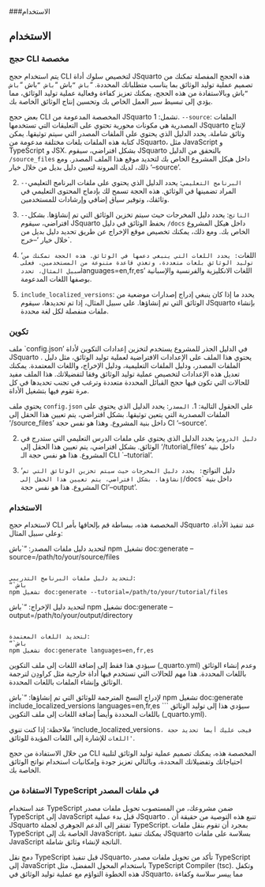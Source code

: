###الاستخدام

## الاستخدام {#sec-usage}

### حجج CLI مخصصة 
يتم استخدام حجج CLI لتخصيص سلوك أداة JSquarto هذه الحجج المفصلة تمكنك من تصميم عملية توليد الوثائق بما يناسب متطلباتك المحددة. “`باش “`باش “`باش “`باش “`باش “`باش وبالاستفادة من هذه الحجج، يمكنك تعزيز كفاءة وفعالية عملية توليد الوثائق، مما يؤدي إلى تبسيط سير العمل الخاص بك وتحسين إنتاج الوثائق الخاصة بك.

بعض حجج CLI المخصصة المدعومة من JSquarto تشمل:
1. `--source`: الملفات المصدرية هي مكونات محورية تحتوي على التعليقات التي تستخدمها JSquarto لإنتاج وثائق شاملة. يحدد الدليل الذي يحتوي على الملفات المصدر التي سيتم توثيقها. يمكن كتابة هذه الملفات بلغات مختلفة مدعومة من JSquarto، مثل JavaScript و TypeScript و JSX. بشكل افتراضي، سيقوم JSquarto بالتحقق من الدليل `/source_files` داخل هيكل المشروع الخاص بك لتحديد موقع هذا الملف المصدر. ومع ذلك، لديك المرونة لتعيين دليل بديل من خلال خيار '--source'.

2. `--البرنامج التعليمي`: يحدد الدليل الذي يحتوي على ملفات البرنامج التعليمي المراد تضمينها في الوثائق. هذه الحجة تسمح لك بإدماج المحتوى التعليمي في وثائقك، وتوفير سياق إضافي وإرشادات للمستخدمين. 

3. `--الناتج`: يحدد دليل المخرجات حيث سيتم تخزين الوثائق التي تم إنشاؤها. بشكل افتراضي، سيقوم JSquarto بحفظ الوثائق في دليل `/docs` داخل هيكل المشروع الخاص بك. ومع ذلك، يمكنك تخصيص موقع الإخراج عن طريق تحديد دليل بديل من خلال خيار '--خرج`.

4. 'اللغات`: يحدد اللغات التي ينبغي دعمها في الوثائق. هذه الحجة تمكنك من توليد الوثائق بلغات متعددة، وتغذي قاعدة متنوعة من المستخدمين. فعلى سبيل المثال، تحدد `languages=en,fr,es' اللغات الانكليزية والفرنسية والإسبانية بوصفها اللغات المدعومة.

5. `include_localized_versions`: يحدد ما إذا كان ينبغي إدراج إصدارات موضعية من الوثائق التي تم إنشاؤها. على سبيل المثال، إذا تم تحديدها، سيقوم JSquarto بإنشاء ملفات منفصلة لكل لغة محددة. 

### تكوين
ملف `config.json' في الدليل الجذر للمشروع يستخدم لتخزين إعدادات التكوين لأداة JSquarto . يحتوي هذا الملف على الإعدادات الافتراضية لعملية توليد الوثائق، مثل دليل الملفات المصدر، ودليل الملفات التعليمية، ودليل الإخراج، واللغات المعتمدة. يمكنك تعديل هذه الإعدادات لتخصيص عملية توليد الوثائق وفقا لتفضيلاتك. هذا الملف مفيد للحالات التي تكون فيها حجج القبائل المحددة متعددة وترغب في تجنب تحديدها في كل مرة تقوم فيها بتشغيل الأداة.

يحتوي ملف `config.json` على الحقول التالية:
1. `المصدر`: يحدد الدليل الذي يحتوي على الملفات المصدرية التي يتعين توثيقها. بشكل افتراضي، يتم تعيين هذا الحقل إلى '/source_files' داخل بنية المشروع. وهذا هو نفس حجة CI '--source'.

2. `دليل الدروس`: يحدد الدليل الذي يحتوي على ملفات الدرس التعليمي التي ستدرج في الوثائق. بشكل افتراضي، يتم تعيين هذا الحقل إلى '/tutorial_files' داخل بنية المشروع. هذا هو نفس حجة الـ CLI `--tutorial'.

3. 'دليل النواتج`: يحدد دليل المخرجات حيث سيتم تخزين الوثائق التي تم إنشاؤها. بشكل افتراضي، يتم تعيين هذا الحقل إلى `/docs` داخل بنية المشروع. هذا هو نفس حجة CI '--output'.


### الاستخدام
لاستخدام حجج CLI المخصصة هذه، ببساطة قم بإلحاقها بأمر JSquarto عند تنفيذ الأداة. وعلى سبيل المثال:

لتحديد دليل ملفات المصدر:
“`باش
npm تشغيل doc:generate --source=/path/to/your/source/files 
```

لتحديد دليل ملفات البرنامج التدريبي:
“`باش
npm تشغيل doc:generate --tutorial=/path/to/your/tutorial/files
```

لتحديد دليل الإخراج:
“`باش
npm تشغيل doc:generate --output=/path/to/your/output/directory
```

لتحديد اللغات المعتمدة:
“`باش
npm تشغيل doc:generate languages=en,fr,es
```
سيؤدي هذا فقط إلى إضافة اللغات إلى ملف التكوين (_quarto.yml) وعدم إنشاء الوثائق باللغات المحددة. هذا مهم للحالات التي تستخدم فيها أداة خارجية مثل كراودِن لترجمة الوثائق وإنشاء الملفات باللغات المحددة.

لإدراج النسخ المترجمة للوثائق التي تم إنشاؤها:
“`باش
npm تشغيل doc:generate include_localized_versions languages=en,fr,es
```
سيؤدي هذا إلى توليد الوثائق باللغات المحددة وأيضاً إضافة اللغات إلى ملف التكوين (_quarto.yml).

ملاحظة: إذا كنت تنوي 'include_localized_versions`، فيجب عليك أيضا تحديد حجة 'اللغات` للإشارة إلى اللغات المؤيدة للوثائق.

من خلال الاستفادة من حجج CLI المخصصة هذه، يمكنك تصميم عملية توليد الوثائق لتلبية احتياجاتك وتفضيلاتك المحددة، وبالتالي تعزيز جودة وإمكانيات استخدام نواتج الوثائق الخاصة بك.


### الاستفادة من TypeScript في ملفات المصدر
عند استخدام TypeScript ضمن مشروعك، من المستصوب تحويل ملفات مصدر TypeScript إلى JavaScript قبل بدء عملية JSquarto . تنبع هذه التوصية من حقيقة أن JSquarto تفتقر إلى الدعم الجوهري لجملة TypeScript. بمجرد أن تقوم بنقل ملفات TypeScript الخاصة بك إلى JavaScript، يمكنك تنفيذ JSquarto بسلاسة على ملفات JavaScript الناتجة لإنشاء وثائق شاملة.

دمج نقل TypeScript
قبل تنفيذ JSquarto، تأكد من تحويل ملفات مصدر TypeScript إلى JavaScript باستخدام المحول المفضل، مثل TypeScript Compiler (tsc). وتكفل هذه الخطوة التواؤم مع عملية توليد الوثائق في JSquarto، مما ييسر سلاسة وكفاءة 
